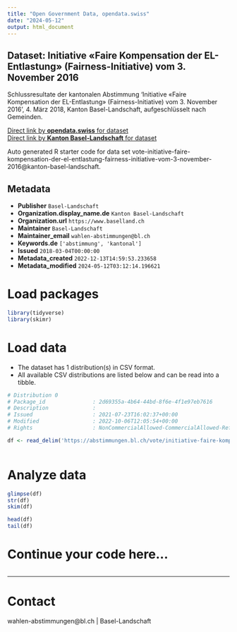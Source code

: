 ```yaml
---
title: "Open Government Data, opendata.swiss"
date: "2024-05-12"
output: html_document
---
```


## Dataset: Initiative «Faire Kompensation der EL-Entlastung» (Fairness-Initiative) vom 3. November 2016

Schlussresultate der kantonalen Abstimmung 'Initiative «Faire Kompensation der EL-Entlastung» (Fairness-Initiative) vom 3. November 2016', 4. März 2018, Kanton Basel-Landschaft, aufgeschlüsselt nach Gemeinden.

[Direct link by **opendata.swiss** for dataset](https://opendata.swiss/de/dataset/initiative-faire-kompensation-der-el-entlastung-fairness-initiative-vom-3-november-2016)<br>
[Direct link by **Kanton Basel-Landschaft** for dataset](https://abstimmungen.bl.ch/vote/initiative-faire-kompensation-der-el-entlastung-fairness-initiative-vom-3-november-2016/data)

Auto generated R starter code for data set vote-initiative-faire-kompensation-der-el-entlastung-fairness-initiative-vom-3-november-2016@kanton-basel-landschaft.

## Metadata

- **Publisher** `Basel-Landschaft`
- **Organization.display_name.de** `Kanton Basel-Landschaft`
- **Organization.url** `https://www.baselland.ch`
- **Maintainer** `Basel-Landschaft`
- **Maintainer_email** `wahlen-abstimmungen@bl.ch`
- **Keywords.de** `['abstimmung', 'kantonal']`
- **Issued** `2018-03-04T00:00:00`
- **Metadata_created** `2022-12-13T14:59:53.233658`
- **Metadata_modified** `2024-05-12T03:12:14.196621`


# Load packages

```r

library(tidyverse)
library(skimr)

```

# Load data

-   The dataset has 1 distribution(s) in CSV format.
-   All available CSV distributions are listed below and can be read into a tibble.

```r

# Distribution 0
# Package_id               : 2d69355a-4b64-44bd-8f6e-4f1e97eb7616
# Description              : 
# Issued                   : 2021-07-23T16:02:37+00:00
# Modified                 : 2022-10-06T12:05:54+00:00
# Rights                   : NonCommercialAllowed-CommercialAllowed-ReferenceRequired

df <- read_delim('https://abstimmungen.bl.ch/vote/initiative-faire-kompensation-der-el-entlastung-fairness-initiative-vom-3-november-2016/data-csv')



```

# Analyze data

```r

glimpse(df)
str(df)
skim(df)

head(df)
tail(df)

```

# Continue your code here...

```r

```

------------------------------------------------------------------------

# Contact

wahlen-abstimmungen@bl.ch | Basel-Landschaft
